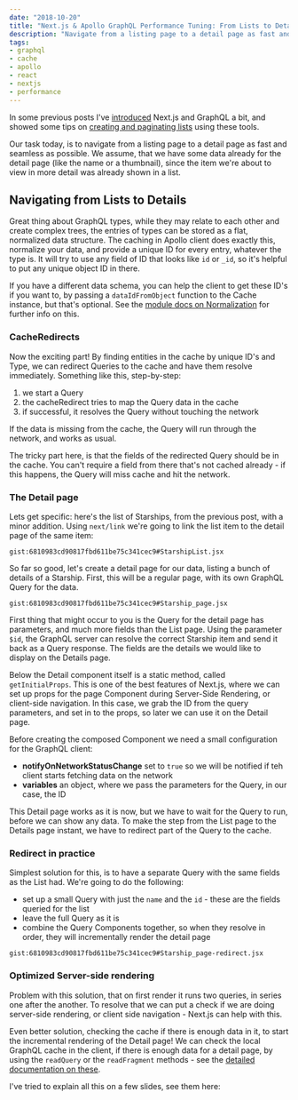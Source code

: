 ```yaml
---
date: "2018-10-20"
title: "Next.js & Apollo GraphQL Performance Tuning: From Lists to Details"
description: "Navigate from a listing page to a detail page as fast and seamless as possible."
tags:
- graphql
- cache
- apollo
- react
- nextjs
- performance
---
```



<Intro>

In some previous posts I've [introduced](/writing/graphql-with-next-js-and-apollo/) Next.js and GraphQL a bit, and showed some tips on [creating and paginating lists](/writing/next-js-apollo-graphql-performance-tuning-lists-pagination/) using these tools.

Our task today, is to navigate from a listing page to a detail page as fast and seamless as possible. We assume, that we have some data already for the detail page (like the name or a thumbnail), since the item we're about to view in more detail was already shown in a list.

</Intro>


## Navigating from Lists to Details

Great thing about GraphQL types, while they may relate to each other and create complex trees, the entries of types can be stored as a flat, normalized data structure. The caching in Apollo client does exactly this, normalize your data, and provide a unique ID for every entry, whatever the type is. It will try to use any field of ID that looks like `id` or `_id`, so it's helpful to put any unique object ID in there.

If you have a different data schema, you can help the client to get these ID's if you want to, by passing a `dataIdFromObject` function to the Cache instance, but that's optional. See the [module docs on Normalization](https://github.com/apollographql/apollo-client/tree/master/packages/apollo-cache-inmemory#normalization) for further info on this.


### CacheRedirects

Now the exciting part! By finding entities in the cache by unique ID's and Type, we can redirect Queries to the cache and have them resolve immediately. Something like this, step-by-step:

1. we start a Query
2. the cacheRedirect tries to map the Query data in the cache
3. if successful, it resolves the Query without touching the network

If the data is missing from the cache, the Query will run through the network, and works as usual.

The tricky part here, is that the fields of the redirected Query should be in the cache. You can't require a field from there that's not cached already - if this happens, the Query will miss cache and hit the network.

### The Detail page

Lets get specific: here's the list of Starships, from the previous post, with a minor addition. Using `next/link` we're going to link the list item to the detail page of the same item:


`gist:6810983cd90817fbd611be75c341cec9#StarshipList.jsx`


So far so good, let's create a detail page for our data, listing a bunch of details of a Starship. First, this will be a regular page, with its own GraphQL Query for the data.


`gist:6810983cd90817fbd611be75c341cec9#Starship_page.jsx`


First thing that might occur to you is the Query for the detail page has parameters, and much more fields than the List page. Using the parameter `$id`, the GraphQL server can resolve the correct Starship item and send it back as a Query response. The fields are the details we would like to display on the Details page.

Below the Detail component itself is a static method, called `getInitialProps`. This is one of the best features of Next.js, where we can set up props for the page Component during Server-Side Rendering, or client-side navigation. In this case, we grab the ID from the query parameters, and set in to the props, so later we can use it on the Detail page.

Before creating the composed Component we need a small configuration for the GraphQL client:
 - **notifyOnNetworkStatusChange** set to `true` so we will be notified if teh client starts fetching data on the network
 - **variables** an object, where we pass the parameters for the Query, in our case, the ID

This Detail page works as it is now, but we have to wait for the Query to run, before we can show any data. To make the step from the List page to the Details page instant, we have to redirect part of the Query to the cache.

### Redirect in practice

Simplest solution for this, is to have a separate Query with the same fields as the List had. We're going to do the following:

 - set up a small Query with just the `name` and the `id` - these are the fields queried for the list
 - leave the full Query as it is
 - combine the Query Components together, so when they resolve in order, they will incrementally render the detail page


`gist:6810983cd90817fbd611be75c341cec9#Starship_page-redirect.jsx`


### Optimized Server-side rendering

Problem with this solution, that on first render it runs two queries, in series one after the another.
To resolve that we can put a check if we are doing server-side rendering, or client side navigation - Next.js can help with this.

Even better solution, checking the cache if there is enough data in it, to start the incremental rendering of the Detail page! We can check the local GraphQL cache in the client, if there is enough data for a detail page, by using the `readQuery` or the `readFragment` methods - see the [detailed documentation on these](https://www.apollographql.com/docs/react/advanced/caching.html#direct).

I've tried to explain all this on a few slides, see them here:

<SlideShare src="//www.slideshare.net/slideshow/embed_code/key/Lrf0vMRGlnPb9u" />
